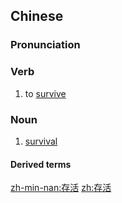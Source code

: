 ==Chinese==
{{zh-forms}}

===Pronunciation===
{{zh-pron
|m=cúnhuó
|c=cyun4 wut6
|mn=chûn-oa̍h
|cat=v,n
}}

===Verb===
{{zh-verb}}

# to [[survive]]

===Noun===
{{zh-noun}}

# [[survival]]

====Derived terms====
{{zh-der|存活率}}

[[zh-min-nan:存活]]
[[zh:存活]]